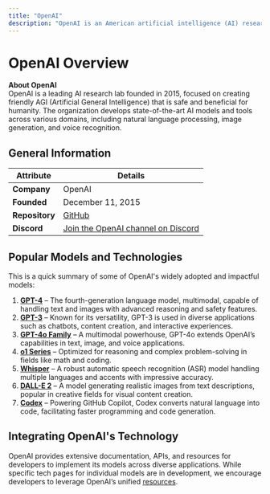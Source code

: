```yaml
---
title: "OpenAI"
description: "OpenAI is an American artificial intelligence (AI) research laboratory. OpenAI systems run on an Azure-based supercomputing platform from Microsoft."
---
```


# OpenAI Overview

**About OpenAI**  
OpenAI is a leading AI research lab founded in 2015, focused on creating friendly AGI (Artificial General Intelligence) that is safe and beneficial for humanity. The organization develops state-of-the-art AI models and tools across various domains, including natural language processing, image generation, and voice recognition.

## General Information

| Attribute     | Details                                       |
|---------------|-----------------------------------------------|
| **Company**   | OpenAI                                        |
| **Founded**   | December 11, 2015                             |
| **Repository**| [GitHub](https://github.com/openai/)          |
| **Discord**   | [Join the OpenAI channel on Discord](https://discord.com/invite/openai) |

## Popular Models and Technologies

This is a quick summary of some of OpenAI's widely adopted and impactful models:

1. **[GPT-4](https://openai.com/gpt-4/)** – The fourth-generation language model, multimodal, capable of handling text and images with advanced reasoning and safety features.
2. **[GPT-3](https://openai.com/gpt-3/)** – Known for its versatility, GPT-3 is used in diverse applications such as chatbots, content creation, and interactive experiences.
3. **[GPT-4o Family](https://openai.com/hello-gpt-4o/)** – A multimodal powerhouse, GPT-4o extends OpenAI’s capabilities in text, image, and voice applications.
4. **[o1 Series](https://openai.com/introducing-openai-o1-preview/)** – Optimized for reasoning and complex problem-solving in fields like math and coding.
5. **[Whisper](https://openai.com/whisper/)** – A robust automatic speech recognition (ASR) model handling multiple languages and accents with impressive accuracy.
6. **[DALL-E 2](https://openai.com/dall-e-2/)** – A model generating realistic images from text descriptions, popular in creative fields for visual content creation.
7. **[Codex](https://openai.com/openai-codex/)** – Powering GitHub Copilot, Codex converts natural language into code, facilitating faster programming and code generation.

## Integrating OpenAI's Technology

OpenAI provides extensive documentation, APIs, and resources for developers to implement its models across diverse applications. While specific tech pages for individual models are in development, we encourage developers to leverage OpenAI’s unified [resources](https://platform.openai.com/docs/overview).
